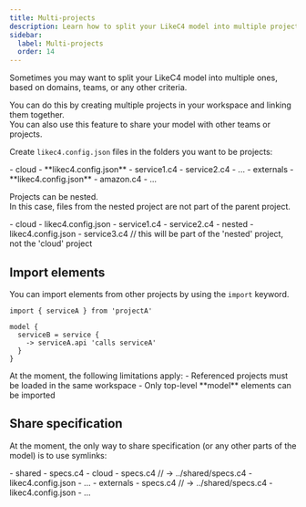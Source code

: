 ```yaml
---
title: Multi-projects
description: Learn how to split your LikeC4 model into multiple projects
sidebar: 
  label: Multi-projects
  order: 14
---
```



Sometimes you may want to split your LikeC4 model into multiple ones, based on domains, teams, or any other criteria.

You can do this by creating multiple projects in your workspace and linking them together.  
You can also use this feature to share your model with other teams or projects.

Create `likec4.config.json` files in the folders you want to be projects:

<FileTree>
- cloud
  - **likec4.config.json**
  - service1.c4
  - service2.c4
  - ...
- externals
  - **likec4.config.json**
  - amazon.c4
  - ...
</FileTree>

Projects can be nested.  
In this case, files from the nested project are not part of the parent project.

<FileTree>
- cloud
  - likec4.config.json
  - service1.c4
  - service2.c4
  - nested
    - likec4.config.json
    - service3.c4 // this will be part of the 'nested' project, not the 'cloud' project
</FileTree>


## Import elements

You can import elements from other projects by using the `import` keyword.

```likec4
import { serviceA } from 'projectA'

model {
  serviceB = service {
    -> serviceA.api 'calls serviceA'
  }
}
```

<Aside type='caution' title="Limitations">
At the moment, the following limitations apply:
- Referenced projects must be loaded in the same workspace
- Only top-level **model** elements can be imported
</Aside>

## Share specification

At the moment, the only way to share specification (or any other parts of the model) is to use symlinks:

<FileTree>
- shared
  - specs.c4
- cloud
  - specs.c4 // -> ../shared/specs.c4
  - likec4.config.json
  - ...
- externals
  - specs.c4 // -> ../shared/specs.c4
  - likec4.config.json
  - ...
</FileTree>
